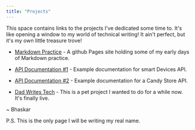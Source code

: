 ```yaml
---
title: "Projects"
---
```


This space contains links to the projects I've dedicated some time to. It's like opening a window to my world of technical writing! It ain't perfect, but it's my own little treasure trove!

- [Markdown Practice](https://dbvamsi.github.io/markdown/) - A github Pages site holding some of my early days of Markdown practice.


- [API Documentation #1](https://documenter.getpostman.com/view/15482145/TzXtK1Pu) - Example documentation for smart Devices API.


- [API Documentation #2](https://documenter.getpostman.com/view/15482145/TzRLmqYY) - Example documentation for a Candy Store API.

- [Dad Writes Tech](https://www.dad-writes-tech.com/) - This is a pet project I wanted to do for a while now. It's finally live.



~ Bhaskar

<p style={{fontSize: 'x-small'}}>
     P.S. This is the only page I will be writing my real name.
</p>

